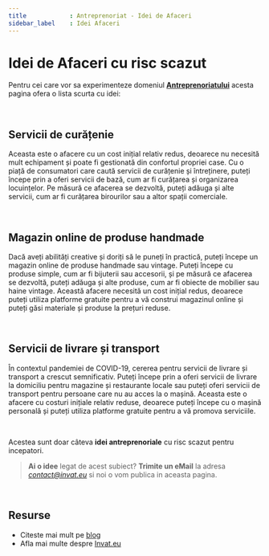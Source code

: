 ```yaml
---
title            : Antreprenoriat - Idei de Afaceri
sidebar_label    : Idei Afaceri 
---
```


# Idei de Afaceri cu risc scazut

Pentru cei care vor sa experimenteze domeniul **[Antreprenoriatului](/antreprenoriat/)** acesta pagina ofera o lista scurta cu idei:

<br />

## Servicii de curățenie

Aceasta este o afacere cu un cost inițial relativ redus, deoarece nu necesită mult echipament și poate fi gestionată din confortul propriei case. 
Cu o piață de consumatori care caută servicii de curățenie și întreținere, puteți începe prin a oferi servicii de bază, cum ar fi curățarea și organizarea locuințelor. 
Pe măsură ce afacerea se dezvoltă, puteți adăuga și alte servicii, cum ar fi curățarea birourilor sau a altor spații comerciale.

<br />

## Magazin online de produse handmade

Dacă aveți abilități creative și doriți să le puneți în practică, puteți începe un magazin online de produse handmade sau vintage. 
Puteți începe cu produse simple, cum ar fi bijuterii sau accesorii, și pe măsură ce afacerea se dezvoltă, puteți adăuga și alte produse, cum ar fi obiecte de mobilier sau haine vintage. 
Această afacere necesită un cost inițial redus, deoarece puteți utiliza platforme gratuite pentru a vă construi magazinul online și puteți găsi materiale și produse la prețuri reduse.

<br />

## Servicii de livrare și transport 

În contextul pandemiei de COVID-19, cererea pentru servicii de livrare și transport a crescut semnificativ. 
Puteți începe prin a oferi servicii de livrare la domiciliu pentru magazine și restaurante locale sau puteți oferi servicii de transport pentru persoane care nu au acces la o mașină. 
Aceasta este o afacere cu costuri inițiale relativ reduse, deoarece puteți începe cu o mașină personală și puteți utiliza platforme gratuite pentru a vă promova serviciile.

<br />

Acestea sunt doar câteva **idei antreprenoriale** cu risc scazut pentru incepatori. 

> **Ai o idee** legat de acest subiect? **Trimite un eMail** la adresa *contact@invat.eu* si noi o vom publica in aceasta pagina.

<br />

## Resurse

- Citeste mai mult pe [blog](https://www.blog.invat.eu/)
- Afla mai multe despre [Invat.eu](/intro) 
